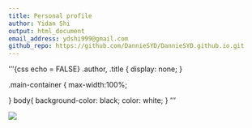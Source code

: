 ```yaml
---
title: Personal profile
author: Yidan Shi
output: html_document
email_address: ydshi999@gmail.com
github_repo: https://github.com/DannieSYD/DannieSYD.github.io.git
---
```


'''{css echo = FALSE}
.author, .title {
    display: none;
}

.main-container {
    max-width:100%;

}
body{
    background-color: black;
    color: white;
}
'''

![](visuals/flying_puppy.png)